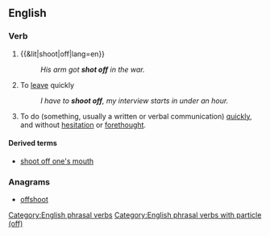 ==English==

===Verb===
{{en-verb|shoots off|shooting off|shot off}}

# {{&lit|shoot|off|lang=en}}
#: ''His arm got '''shot off''' in the war.''
# {{lb|en|colloquial}} To [[leave]] quickly
#: ''I have to '''shoot off''', my interview starts in under an hour.''
# {{lb|en|idiomatic}} To do (something, usually a written or verbal communication) [[quickly]], and without [[hesitation]] or [[forethought]].

====Derived terms====
* [[shoot off one's mouth]]

===Anagrams===
* [[offshoot#English|offshoot]]

[[Category:English phrasal verbs]]
[[Category:English phrasal verbs with particle (off)]]